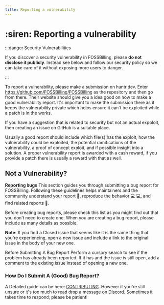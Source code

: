 ```yaml
---
title: Reporting a vulnerability
---
```


# :siren: Reporting a vulnerability

:::danger Security Vulnerabilities

If you discover a security vulnerability in FOSSBilling, please **do not disclose it publicly**. Instead see below and follow our security policy so we can take care of it without exposing more users to danger.

:::

To report a vulnerability, please make a submission on huntr.dev. Enter https://github.com/FOSSBilling/FOSSBilling as the repository and then go from there. Their website should give you a idea good on how to make a good vulnerability report. It's important to make the submission there as it keeps the vulnerability private which helps ensure it can't be exploited while a patch is in the works.

If you have a suggestion that is related to security but not an actual expoloit, then creating an issue on GitHub is a suitable place.

Usually a good report should include which file(s) has the exploit, how the vulnerability could be exploited, the potential ramifications of the vulnerability, a proof of concept exploit, and if possible insight into a solution. A proper vulnerability report is awarded with a cash reward, if you provide a patch there is usually a reward with that as well.

## Not a Vulnerability?
**Reporting bugs**
This section guides you through submitting a bug report for FOSSBilling. 
Following these guidelines helps maintainers and the community understand your report 📝, reproduce the behavior 💻 💻, and find related reports 🔎.

Before creating bug reports, please check this list as you might find out that you don't need to create one. 
When you are creating a bug report, please include as many details as possible.

**Note:** If you find a Closed issue that seems like it is the same thing that you're experiencing, open a new issue and include a link to the original issue in the body of your new one.

Before Submitting A Bug Report
Perform a cursory search to see if the problem has already been reported. If it has and the issue is still open, add a comment to the existing issue instead of opening a new one.

### How Do I Submit A (Good) Bug Report?
A Detailed guide can be here: [CONTRIBUTING](https://github.com/FOSSBilling/FOSSBilling/blob/main/CONTRIBUTING.md). However if you're still unsure or it's too much to read drop a message on [Discord](https://fossbilling.org/discord). Sometimes it takes time to respond; please be patient!
